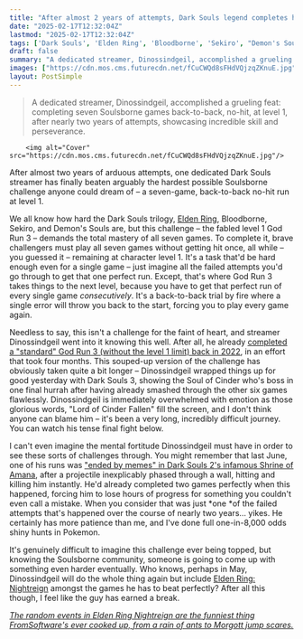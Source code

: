 ```yaml
---
title: "After almost 2 years of attempts, Dark Souls legend completes his brutal 7-game 'God Run 3': Demon's Souls to Elden Ring without taking a single hit, all at level 1"
date: "2025-02-17T12:32:04Z"
lastmod: "2025-02-17T12:32:04Z"
tags: ['Dark Souls', 'Elden Ring', 'Bloodborne', 'Sekiro', "Demon's Souls", 'Soulsborne', 'FromSoftware', 'Level 1 Run', 'No Hit Run', 'Twitch Streamer']
draft: false
summary: "A dedicated streamer, Dinossindgeil, accomplished a grueling feat: completing seven Soulsborne games back-to-back, no-hit, at level 1, after nearly two years of attempts, showcasing incredible skill and perseverance."
images: ["https://cdn.mos.cms.futurecdn.net/fCuCWQd8sFHdVQjzqZKnuE.jpg"]
layout: PostSimple
---
```

> A dedicated streamer, Dinossindgeil, accomplished a grueling feat: completing seven Soulsborne games back-to-back, no-hit, at level 1, after nearly two years of attempts, showcasing incredible skill and perseverance.


        <img alt="Cover" src="https://cdn.mos.cms.futurecdn.net/fCuCWQd8sFHdVQjzqZKnuE.jpg"/>
        
After almost two years of arduous attempts, one dedicated Dark Souls streamer has finally beaten arguably the hardest possible Soulsborne challenge anyone could dream of – a seven-game, back-to-back no-hit run at level 1.

We all know how hard the Dark Souls trilogy, [<u>Elden Ring</u>](https://www.gamesradar.com/elden-ring-guide/), Bloodborne, Sekiro, and Demon's Souls are, but this challenge – the fabled level 1 God Run 3 – demands the total mastery of all seven games. To complete it, brave challengers must play all seven games without getting hit once, all while – you guessed it – remaining at character level 1. It's a task that'd be hard enough even for a single game – just imagine all the failed attempts you'd go through to get that one perfect run. Except, that's where God Run 3 takes things to the next level, because you have to get that perfect run of every single game *consecutively*. It's a back-to-back trial by fire where a single error will throw you back to the start, forcing you to play every game again.

Needless to say, this isn't a challenge for the faint of heart, and streamer Dinossindgeil went into it knowing this well. After all, he already [<u>completed a "standard" God Run 3 (without the level 1 limit) back in 2022</u>](http://gamesradar.com/streamer-beats-seven-soulsborne-games-back-to-back-in-epic-four-month-no-hit-run/), in an effort that took four months. This souped-up version of the challenge has obviously taken quite a bit longer – Dinossindgeil wrapped things up for good yesterday with Dark Souls 3, showing the Soul of Cinder who's boss in one final hurrah after having already smashed through the other six games flawlessly. Dinossindgeil is immediately overwhelmed with emotion as those glorious words, "Lord of Cinder Fallen" fill the screen, and I don't think anyone can blame him – it's been a very long, incredibly difficult journey. You can watch his tense final fight below.

I can't even imagine the mental fortitude Dinossindgeil must have in order to see these sorts of challenges through. You might remember that last June, one of his runs was [<u>"ended by memes" in Dark Souls 2's infamous Shrine of Amana</u>](https://www.gamesradar.com/games/dark-souls/dark-souls-2s-most-infamous-area-puts-a-stop-to-a-fromsoftware-no-hit-level-1-god-run-as-streamers-valiant-marathon-is-ended-by-memes/), after a projectile inexplicably phased through a wall, hitting and killing him instantly. He'd already completed two games perfectly when this happened, forcing him to lose hours of progress for something you couldn't even call a mistake. When you consider that was just *one *of the failed attempts that's happened over the course of nearly two years… yikes. He certainly has more patience than me, and I've done full one-in-8,000 odds shiny hunts in Pokemon.

It's genuinely difficult to imagine this challenge ever being topped, but knowing the Soulsborne community, someone is going to come up with something even harder eventually. Who knows, perhaps in May, Dinossindgeil will do the whole thing again but include [<u>Elden Ring: Nightreign</u>](https://www.gamesradar.com/games/action-rpg/elden-ring-nightreign-guide/) amongst the games he has to beat perfectly? After all this though, I feel like the guy has earned a break.

[<u><em>The random events in Elden Ring Nightreign are the funniest thing FromSoftware's ever cooked up, from a rain of ants to Morgott jump scares.</em></u>](https://www.gamesradar.com/games/action-rpg/the-random-events-in-elden-ring-nightreign-are-the-funniest-thing-fromsoftwares-ever-cooked-up-from-a-rain-of-ants-to-morgott-jump-scares/)
        